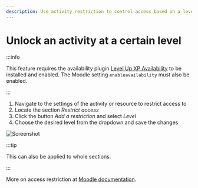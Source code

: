 ```yaml
---
description: Use activity restriction to control access based on a level.
---
```


# Unlock an activity at a certain level

:::info

This feature requires the availability plugin [Level Up XP Availability](https://moodle.org/plugins/availability_xp) to be installed and enabled. The Moodle setting `enableavailability` must also be enabled.

:::

1. Navigate to the settings of the activity or resource to restrict access to
2. Locate the section _Restrict access_
3. Click the button _Add a restriction_ and select _Level_
4. Choose the desired level from the dropdown and save the changes

![Screenshot](level-up-access-restriction.png)

:::tip

This can also be applied to whole sections.

:::

More on access restriction at [Moodle documentation](https://docs.moodle.org/en/Restrict_access_settings).
